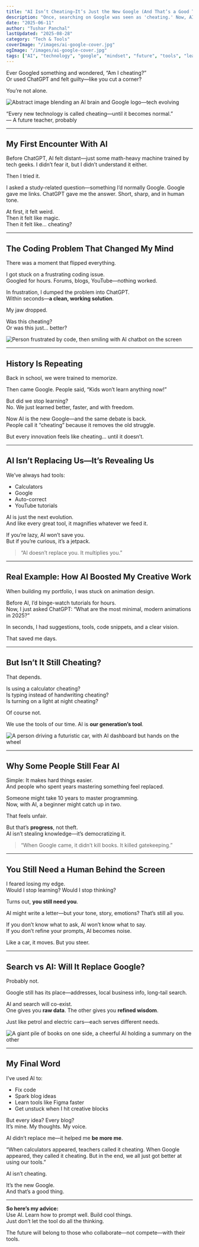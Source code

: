 ```yaml
---
title: "AI Isn’t Cheating—It’s Just the New Google (And That’s a Good Thing)"
description: "Once, searching on Google was seen as 'cheating.' Now, AI tools are getting the same label. But maybe—just maybe—they’re the next normal. Here’s why we should embrace the evolution, not fear it."
date: "2025-06-11"
author: "Tushar Panchal"
lastUpdated: "2025-08-28"
category: "Tech & Tools"
coverImage: "/images/ai-google-cover.jpg"
ogImage: "/images/ai-google-cover.jpg"
tags: ["AI", "technology", "google", "mindset", "future", "tools", "learning", "growth"]
---
```



Ever Googled something and wondered, “Am I cheating?”  
Or used ChatGPT and felt guilty—like you cut a corner?

You’re not alone.

<Image
  src="/images/ai-isnt-cheating.jpg"
  alt="Abstract image blending an AI brain and Google logo—tech evolving"
  width={900}
  height={400}
  className="rounded-xl my-6 mx-auto shadow-lg"
/>

<Quote>
  “Every new technology is called cheating—until it becomes normal.”
  <br /><span style={{ fontSize: '1rem', color: '#888' }}>— A future teacher, probably</span>
</Quote>

---

## My First Encounter With AI

Before ChatGPT, AI felt distant—just some math-heavy machine trained by tech geeks. I didn’t fear it, but I didn’t understand it either.

Then I tried it.

I asked a study-related question—something I’d normally Google. Google gave me links. ChatGPT gave me the answer. Short, sharp, and in human tone.

At first, it felt weird.  
Then it felt like magic.  
Then it felt like... cheating?

---

## The Coding Problem That Changed My Mind

There was a moment that flipped everything.

I got stuck on a frustrating coding issue.  
Googled for hours. Forums, blogs, YouTube—nothing worked.

In frustration, I dumped the problem into ChatGPT.  
Within seconds—**a clean, working solution**.  

My jaw dropped.

Was this cheating?  
Or was this just... better?

<Image
  src="/images/code-vs-chatgpt.jpg"
  alt="Person frustrated by code, then smiling with AI chatbot on the screen"
  width={900}
  height={400}
  className="rounded-xl my-6 mx-auto shadow-lg"
/>

---

## History Is Repeating

Back in school, we were trained to memorize.

Then came Google. People said, “Kids won’t learn anything now!”

But did we stop learning?  
No. We just learned better, faster, and with freedom.

Now AI is the new Google—and the same debate is back.  
People call it “cheating” because it removes the old struggle.

But every innovation feels like cheating… until it doesn’t.

---

## AI Isn’t Replacing Us—It’s Revealing Us

We’ve always had tools:

- Calculators
- Google
- Auto-correct
- YouTube tutorials

AI is just the next evolution.  
And like every great tool, it magnifies whatever we feed it.

If you’re lazy, AI won’t save you.  
But if you’re curious, it’s a jetpack.

> “AI doesn’t replace you. It multiplies you.”

---

## Real Example: How AI Boosted My Creative Work

When building my portfolio, I was stuck on animation design.

Before AI, I’d binge-watch tutorials for hours.  
Now, I just asked ChatGPT: “What are the most minimal, modern animations in 2025?”

In seconds, I had suggestions, tools, code snippets, and a clear vision.

That saved me days.

---

## But Isn’t It Still Cheating?

That depends.

Is using a calculator cheating?  
Is typing instead of handwriting cheating?  
Is turning on a light at night cheating?

Of course not.

We use the tools of our time. AI is **our generation’s tool**.

<Image
  src="/images/ai-car-analogy.jpg"
  alt="A person driving a futuristic car, with AI dashboard but hands on the wheel"
  width={900}
  height={400}
  className="rounded-xl my-6 mx-auto shadow-lg"
/>

---

## Why Some People Still Fear AI

Simple: It makes hard things easier.  
And people who spent years mastering something feel replaced.

Someone might take 10 years to master programming.  
Now, with AI, a beginner might catch up in two.

That feels unfair.

But that’s **progress**, not theft.  
AI isn’t stealing knowledge—it’s democratizing it.

> “When Google came, it didn’t kill books. It killed gatekeeping.”

---

## You Still Need a Human Behind the Screen

I feared losing my edge.  
Would I stop learning? Would I stop thinking?

Turns out, **you still need you**.

AI might write a letter—but your tone, story, emotions? That’s still all you.

If you don’t know what to ask, AI won’t know what to say.  
If you don’t refine your prompts, AI becomes noise.

Like a car, it moves. But you steer.

---

## Search vs AI: Will It Replace Google?

Probably not.

Google still has its place—addresses, local business info, long-tail search.

AI and search will co-exist.  
One gives you **raw data**. The other gives you **refined wisdom**.

Just like petrol and electric cars—each serves different needs.

<Image
  src="/images/ai-vs-books.jpg"
  alt="A giant pile of books on one side, a cheerful AI holding a summary on the other"
  width={900}
  height={400}
  className="rounded-xl my-6 mx-auto shadow-lg"
/>

---

## My Final Word

I’ve used AI to:

- Fix code
- Spark blog ideas
- Learn tools like Figma faster
- Get unstuck when I hit creative blocks

But every idea? Every blog?  
It’s mine. My thoughts. My voice.

AI didn’t replace me—it helped me **be more me**.

<Quote>
  “When calculators appeared, teachers called it cheating.  
  When Google appeared, they called it cheating.  
  But in the end, we all just got better at using our tools.”
</Quote>

AI isn’t cheating.

It’s the new Google.  
And that’s a good thing.

---

**So here’s my advice:**  
Use AI. Learn how to prompt well. Build cool things.  
Just don’t let the tool do all the thinking.

The future will belong to those who collaborate—not compete—with their tools.

